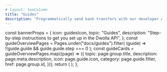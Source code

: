 ```yaml
---
# layout: twoColumn
title: "Guides"
description: "Programmatically send bank transfers with our developer API."
---
```



  const bannerProps = {
    icon: guidesIcon,
    topic: "Guides",
    description:
      "Step-by-step instructions to get you set up in the Dwolla API",
  };
  const guideOverviewPages = Pages.under("docs/guides").filter(
    (guide) => !!guide.guide && guide.guide.step === 0
  );
  const guideCards = guideOverviewPages.map((page) => ({
    topic: page.group.title,
    description: page.meta.description,
    icon: page.guide.icon,
    category: page.guide.filter,
    href: page.group.id,
  }));
  return (
    <IndexPageGrid unfilteredCards={guideCards} bannerProps={bannerProps} />
  );
};

<GuideIndexPageGrid />
